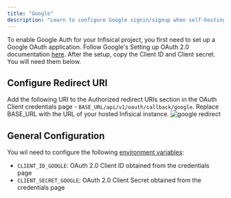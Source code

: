 ```yaml
---
title: "Google"
description: "Learn to configure Google signin/signup when self-hosting Infisical."
---
```

To enable Google Auth for your Infisical project, you first need to set up a Google OAuth application.
Follow Google's Setting up OAuth 2.0 documentation [here](https://support.google.com/googleapi/answer/6158849). After the setup, copy the Client ID and Client secret. You will need them below.

## Configure Redirect URI
Add the following URI to the Authorized redirect URIs section in the OAuth Client credentials page - `BASE_URL/api/v1/oauth/callback/google`. Replace BASE_URL with the URL of your hosted Infisical instance. 
![google redirect](../../images/authentication-google-redirect.png)

## General Configuration
You wil need to configure the following [environment variables](https://infisical.com/docs/self-hosting/configuration/envars):

- `CLIENT_ID_GOOGLE`: OAuth 2.0 Client ID obtained from the credentials page
- `CLIENT_SECRET_GOOGLE`: OAuth 2.0 Client Secret obtained from the credentials page
